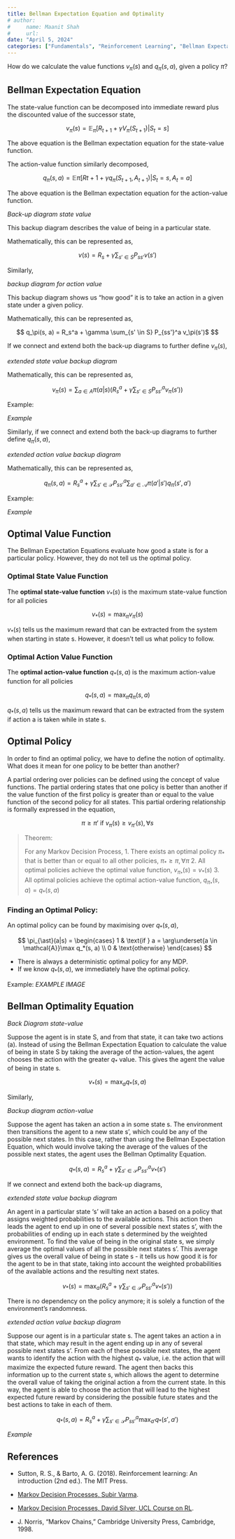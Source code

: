 ```yaml
---
title: Bellman Expectation Equation and Optimality
# author:
#     name: Maanit Shah
#     url: 
date: "April 5, 2024"
categories: ["Fundamentals", "Reinforcement Learning", "Bellman Expectation Equation", "Optimality", "Mathematics"]
---
```


How do we calculate the value functions $v_\pi (s)$ and $q_\pi (s,a)$, given a policy $\pi$?

## Bellman Expectation Equation

The state-value function can be decomposed into immediate reward plus the discounted value of the successor state,

$$ v_\pi(s) = \mathbb{E}_\pi [R_{t+1} + \gamma V_\pi(S_{t+1}) | S_t = s] $$

The above equation is the Bellman expectation equation for the state-value function.

The action-value function similarly decomposed,

$$ q_\pi(s, a) = \mathbb{E}\pi [R{t+1} + \gamma q_{\pi}(S_{t+1}, A_{t+1}) | S_t = s, A_t = a] $$

The above equation is the Bellman expectation equation for the action-value function.



_Back-up diagram state value_

This backup diagram describes the value of being in a particular state. 

Mathematically, this can be represented as,

$$ v(s) = R_s + \gamma \sum_{s' \in S} P_{ss'} v(s') $$

Similarly,

_backup diagram for action value_

This backup diagram shows us "how good" it is to take an action in a given state under a given policy.

Mathematically, this can be represented as,

$$ q_\pi(s, a) = R_s^a + \gamma \sum_{s' \in S} P_{ss'}^a v_\pi(s')$ $$

If we connect and extend both the back-up diagrams to further define $v_\pi (s)$,

_extended state value backup diagram_

Mathematically, this can be represented as,

$$ v_\pi(s) = \sum_{a \in A} \pi(a|s) \left(R_s^a + \gamma \sum_{s' \in S} P_{ss'}^a v_\pi(s')\right) $$

Example:

_Example_

Similarly, if we connect and extend both the back-up diagrams to further define $q_\pi (s, a)$,

_extended action value backup diagram_

Mathematically, this can be represented as,

$$ q_{\pi}(s, a) = R_s^a + \gamma \sum_{s' \in \mathcal{S}} P_{ss'}^a \sum_{a' \in \mathcal{A}} \pi(a'|s') q_{\pi}(s', a') $$

Example:

_Example_

## Optimal Value Function

The Bellman Expectation Equations evaluate how good a state is for a particular policy. However, they do not tell us the optimal policy.

### Optimal State Value Function
The **optimal state-value function** $v_{*} (s)$  is the maximum state-value function for all policies

$$ v_{*}(s) = \mathop{\max}_\pi v_\pi(s) $$

$v_{*} (s)$ tells us the maximum reward that can be extracted from the system when starting in state s. However, it doesn't tell us what policy to follow.

### Optimal Action Value Function

The **optimal action-value function**  $q_{*} (s, a)$ is the maximum action-value function for all policies

$$ q_{*}(s, a) = \mathop{\max}_\pi q_\pi(s, a) $$

$q_{*} (s, a)$ tells us the maximum reward that can be extracted from the system if action a is taken while in state s.

## Optimal Policy

In order to find an optimal policy, we have to define the notion of optimality. What does it mean for one policy to be better than another?

A partial ordering over policies can be defined using the concept of value functions. The partial ordering states that one policy is better than another if the value function of the first policy is greater than or equal to the value function of the second policy for all states. This partial ordering relationship is formally expressed in the equation,

$$ \pi \geq \pi' \text{ if } v_\pi(s) \geq v_{\pi'}(s), \forall s $$

> Theorem:
> 
> For any Markov Decision Process,
> 1. There exists an optimal policy $\pi_{\ast}$ that is better than or equal to all other policies, $\pi_{\ast} \geq \pi, \forall \pi$
> 2. All optimal policies achieve the optimal value function, $v_{\pi_{\ast}}(s) = v_{\ast}(s)$
> 3. All optimal policies achieve the optimal action-value function, $q_{\pi_{\ast}}(s, a) = q_{\ast}(s, a)$

### Finding an Optimal Policy:

An optimal policy can be found by maximising over $q_{\ast}(s, a)$,

$$ \pi_{\ast}(a|s) = \begin{cases}
1 & \text{if } a = \arg\underset{a \in \mathcal{A}}\max q_*(s, a) \\
0 & \text{otherwise}
\end{cases} $$

- There is always a deterministic optimal policy for any MDP.
- If we know $q_{\ast}(s,a )$, we immediately have the optimal policy.

Example:
_EXAMPLE IMAGE_

## Bellman Optimality Equation

_Back Diagram state-value_

Suppose the agent is in state S, and from that state, it can take two actions (a). Instead of using the Bellman Expectation Equation to calculate the value of being in state S by taking the average of the action-values, the agent chooses the action with the greater $q_{\ast}$ value. This gives the agent the value of being in state s.

$$ v_{\ast}(s) = \mathop{\max}_a q_{\ast}(s, a) $$

Similarly,

_Backup diagram action-value_

Suppose the agent has taken an action a in some state s. The environment then transitions the agent to a new state s', which could be any of the possible next states. In this case, rather than using the Bellman Expectation Equation, which would involve taking the average of the values of the possible next states, the agent uses the Bellman Optimality Equation.

$$ q_{\ast}(s, a) = R_s^a + \gamma \sum_{s' \in \mathcal{S}} P_{ss'}^a v_{\ast}(s') $$

If we connect and extend both the back-up diagrams,

_extended state value backup diagram_

An agent in a particular state 's' will take an action a based on a policy that assigns weighted probabilities to the available actions. This action then leads the agent to end up in one of several possible next states s', with the probabilities of ending up in each state s determined by the weighted environment. To find the value of being in the original state s, we simply average the optimal values of all the possible next states s'. This average gives us the overall value of being in state s - it tells us how good it is for the agent to be in that state, taking into account the weighted probabilities of the available actions and the resulting next states.

$$ v_{\ast}(s) = \mathop{\max}_a (R_s^a + \gamma \sum_{s' \in \mathcal{S}} P_{ss'}^a v_{\ast}(s')) $$

There is no dependency on the policy anymore; it is solely a function of the environment's randomness.

_extended action value backup diagram_

Suppose our agent is in a particular state s. The agent takes an action a in that state, which may result in the agent ending up in any of several possible next states s'. From each of these possible next states, the agent wants to identify the action with the highest $q_{\ast}$ value, i.e. the action that will maximize the expected future reward. The agent then backs this information up to the current state s, which allows the agent to determine the overall value of taking the original action a from the current state. In this way, the agent is able to choose the action that will lead to the highest expected future reward by considering the possible future states and the best actions to take in each of them.

$$ q_{\ast}(s, a) = R_s^a + \gamma \sum_{s' \in \mathcal{S}} P_{ss'}^a \mathop{\max}_{a'}q_{\ast}(s', a') $$

_Example_

## References
- Sutton, R. S., & Barto, A. G. (2018). Reinforcement learning: An introduction (2nd ed.). The MIT Press.

- [Markov Decision Processes, Subir Varma](https://subirvarma.github.io/GeneralCognitics/Course2/Lecture2_MDPs.pdf).

- [Markov Decision Processes, David Silver, UCL Course on RL](https://www.davidsilver.uk/wp-content/uploads/2020/03/MDP.pdf).

- J. Norris, “Markov Chains,” Cambridge University Press, Cambridge, 1998.
